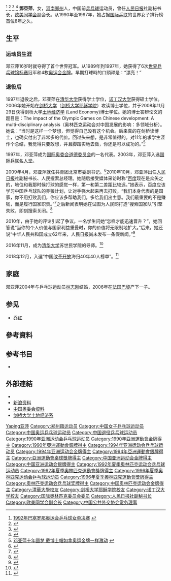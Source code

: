 {{noteTA|G1=Table Tennis}}
{{Infobox person
|name = 鄧亞萍
|image= 
|box_width= 
|occupation= 乒乓球運動員
|period = 
|birth_name=
|other_names =
|Sex = 女
|birth_date= {{birth_date_and_age|1973|2|6}}
|birth_place= {{PRC}}[[河南省|河南省]][[郑州市|郑州市]]
|nationality ={{PRC}}
|party = {{CPC}}
|religion = [[无神论|无神论]]
|residence ={{PRC}}[[北京市|北京市]][[东城区_(北京市)|东城区]][[龍潭湖_(北京)|龙潭湖]]
|spouse = [[林志刚|林志刚]]
|relatives =1子
|education= 
[[清华大学|清华大学]]英语专业学士学位
<span style="color: blue;">(1997-2001)</span><br>
[[诺丁汉大学|诺丁汉大学]]中国当代研究专业的硕士学位
<span style="color: blue;">(2001-2002)</span><br>
[[剑桥大学|剑桥大学]][[土地经济学|土地经济学]]专业博士学位
<span style="color: blue;">(2006-2008)</span>
| past = 
| work =
[[北京申奥|北京申奥]]团成员 <span style="color: blue;">(2001)</span>
[[国际奥林匹克委员会|国际奥委会]]道德委员会以及运动和环境委员会委员 <span style="color: blue;">(2002)</span>
[[第29届奥林匹克运动会组织委员会|北京奥组委]][[奥运村|奥运村]]部副部长 <span style="color: blue;">(2008)</span>
[[中国共产主义青年团|共青團]]北京市委副書記 <span style="color: blue;">(2009)</span>
[[人民日报|人民日报]]社副秘书长、[[人民搜索|人民搜索]]总经理<span style="color: blue;">(2010)</span>
|awards=
[[世界乒乓球锦标赛|世界乒乓球锦标赛]]女双冠军；
<span style="color: blue;">(1989)</span>
世界杯团体赛冠军；
<span style="color: blue;">(1990)</span>
[[世界乒乓球锦标赛|世界乒乓球锦标赛]]女单冠军，女团、女双亚军，世界杯团体赛冠军；
<span style="color: blue;">(1991)</span>
世界杯双打赛冠军；
<span style="color: blue;">(1992)</span>
[[世界乒乓球锦标赛|世界乒乓球锦标赛]]女双亚军、女团冠军；
<span style="color: blue;">(1993)</span>
第24届奥运会女单、女双冠军；
<span style="color: blue;">(1992)</span>
[[世界乒乓球锦标赛|世界乒乓球锦标赛]]女单、女双、女团冠军，混双亚军，世界杯团体赛冠军；
<span style="color: blue;">(1994)</span>
第25届奥运会女单、女双冠军，国际乒联总决赛女单、女双冠军，世界杯女单冠军；
<span style="color: blue;">(1996)</span>
[[世界乒乓球锦标赛|世界乒乓球锦标赛]]女单、女双、女团冠军，混双亚军。 
<span style="color: blue;">(1997)</span>
}}
{{MedalTableTop}}
{{MedalSport|女子[[乒乓球|乒乓球]]}}
{{MedalCountry|{{CHN}}}}
{{MedalCompetition|[[奧林匹克運動會|奧林匹克運動會]]}}
{{MedalGold|[[1992年夏季奥林匹克运动会|1992年巴塞隆納]]|[[1992年夏季奥林匹克运动会乒乓球比赛|單打]]}}<ref>[http://space.tv.cctv.com/video/VIDE1208274517151180 1992年巴塞罗那奥运会乒乓球女单决赛] {{webarchive|url=https://archive.is/20130102042646/http://space.tv.cctv.com/video/VIDE1208274517151180|date=2013-01-02}}</ref>
{{MedalGold|[[1992年夏季奥林匹克运动会|1992年巴塞隆納]]|[[1992年夏季奥林匹克运动会乒乓球比赛|雙打]]}}<ref>{{Cite web|title=1992奥运女双决赛：乔红邓亚萍 VS 高军陈子荷|url=https://v.youku.com/v_show/id_XNTI1NDI0NDg=.html|accessdate=2020-09-24|work=v.youku.com|archive-date=2021-03-20|archive-url=https://web.archive.org/web/20210320182317/https://v.youku.com/v_show/id_XNTI1NDI0NDg=.html|dead-url=no}}</ref>
{{MedalGold|[[1996年夏季奥林匹克运动会|1996年亞特蘭大]]|[[1996年夏季奧林匹克運動會乒乓球比賽－女子單打|單打]]}}<ref>{{Cite web |url=http://v.youku.com/v_show/id_XNTMzNDYxMjA=.html |title=1996年亚特兰大奥运会乒乓球女单决赛 |access-date=2012-12-12 |archive-date=2021-03-20 |archive-url=https://web.archive.org/web/20210320184401/https://v.youku.com/v_show/id_XNTMzNDYxMjA=.html |dead-url=no }}</ref>
{{MedalGold|[[1996年夏季奥林匹克运动会|1996年亞特蘭大]]|[[1996年夏季奧林匹克運動會乒乓球比賽－女子雙打|雙打]]}}<ref>{{Cite web |url=http://v.youku.com/v_show/id_XNTMzNDYxMDA=.html |title=1996年亚特兰大奥运会乒乓球女双决赛 |access-date=2012-12-12 |archive-date=2014-07-09 |archive-url=https://web.archive.org/web/20140709062518/http://v.youku.com/v_show/id_XNTMzNDYxMDA=.html |dead-url=no }}</ref>
{{MedalBottom}}
'''鄧亞萍'''{{BD|1973年|2月5日|||catIdx=Deng邓亚萍}}，女，[[河南省|河南]][[郑州市|郑州]]人，中国前[[乒乓球|乒乓球]]运动员，曾任[[人民日报|人民日报]]社副秘书长，[[欧美同学会|欧美同学会]]副会长。从1990年至1997年，她占据[[國際乒乓球聯合會|国际乒联]]的世界女子排行榜首位8年之久。

== 生平 ==
=== 运动员生涯 ===
邓亚萍16岁时就夺得了首个世界冠军。从1989年到1997年，她获得了6次[[世界乒乓球锦标赛|世界乒乓球锦标赛]]冠军和4枚[[奥林匹克运动会|奥运会]][[金牌|金牌]]。早期打球時的口頭禪是：“漂亮！”
=== 退役后 ===
1997年退役之后，邓亚萍在[[清华大学|清华大学]]获得学士学位，[[诺丁汉大学|诺丁汉大学]]获得硕士学位。2006年她开始在[[剑桥大学|剑桥大学]]（[[剑桥大学耶稣学院|剑桥大学耶稣学院]]）攻读博士学位，并于2008年11月29日获得剑桥大学[[土地经济学|土地经济学]] (Land Economy)博士学位。她的博士答辩论文的题目是：The impact of the Olympic Games on Chinese development: A multi-disciplinary analysis（奥林匹克运动会对中国发展的影响：多领域分析）。她说：“当时是这样一个梦想，但觉得自己没有这个机会。后来真的在剑桥读博士，也确实付出了非常多的代价。回过头来想，是非常值得的。对11年的求学生涯作个总结，我觉得只要敢想，并且脚踏实地去做，你还是可以成功的。”<ref>[http://news.xinhuanet.com/sports/2008-11/30/content_10432366.htm 邓亚萍十年圆梦 戴博士帽如拿奥运金牌一样激动] {{webarchive|url=https://web.archive.org/web/20090319052541/http://news.xinhuanet.com/sports/2008-11/30/content_10432366.htm|date=2009-03-19}}</ref>

1997年，邓亚萍成为[[国际奥林匹克委员会|国际奥委会]][[道德委员会|道德委员会]]的一名代表。2003年，邓亚萍入选[[国际乒联名人堂|国际乒联名人堂]]。

2009年4月，邓亚萍就任共青团北京市委副书记。<ref>{{Cite web|url=http://www.yicai.com/news/2010/09/412952.html|title=人民搜索高管证实邓亚萍将出任总裁|accessdate=2010-12-27|archiveurl=https://web.archive.org/web/20100923094130/http://www.yicai.com/news/2010/09/412952.html|archivedate=2010-09-23|dead-url=yes}}</ref>2010年10月，邓亚萍出任[[人民日报|人民日报]]社副秘书长、人民搜索总经理。她随后接受媒体采访时称“[[百度|百度]]现在是众矢之的，地位和我那时候打球的感觉一样，第一和第二差距比较远。”她表示，百度应该学习中国乒乓球队的养狼计划，让对手强大起来再去打败，“我们本身代表的是国家，你不用打败我们，你应该多帮助我们，多给我们出主意。我们最重要的不是赚钱，而是履行国家职责。”<ref>{{Cite web|url=http://www.yicai.com/news/2010/12/632829.html|title=邓亚萍:重要的不是赚钱,是履行国家职责|accessdate=2010-12-27|archiveurl=https://web.archive.org/web/20111201190201/http://www.yicai.com/news/2010/12/632829.html|archivedate=2011-12-01|dead-url=yes}}</ref>之后新闻表明她在试图为人民网打造“搜索国家队”引擎失败，即刻搜索关闭。<ref>{{Cite web|title=邓亚萍败光20亿即刻搜索黯然倒闭 亮相劳伦斯侃侃而谈(组图)-搜狐滚动|url=http://roll.sohu.com/20140328/n397386875.shtml|accessdate=2019-12-28|work=roll.sohu.com|archive-date=2020-06-06|archive-url=https://web.archive.org/web/20200606204932/http://roll.sohu.com/20140328/n397386875.shtml|dead-url=no}}</ref>

2010年，由于她的评论引起了争议。一名学生问她“怎样才能迅速晋升？”，她回答说“当你的个人价值与国家利益重叠时，你的价值将无限制地扩大。”后来，她还说“中华人民共和国成立62年来，人民日报尚未发布一条假新闻。”<ref name="fish">{{cite web|title=李开复遭禁言，邓亚萍被起底|url=https://www.dw.com/zh/李开复遭禁言邓亚萍被起底/a-16606800|date=2013-02-18|accessdate=2020-09-24|work=德国之声中文网|archive-date=2021-05-14|archive-url=https://web.archive.org/web/20210514143534/https://www.dw.com/zh/%E6%9D%8E%E5%BC%80%E5%A4%8D%E9%81%AD%E7%A6%81%E8%A8%80%E9%82%93%E4%BA%9A%E8%90%8D%E8%A2%AB%E8%B5%B7%E5%BA%95/a-16606800|dead-url=no}}</ref>

2016年11月，成为[[清华大学|清华大学]]苏世民学院的导师。<ref>{{cite web|url=http://sports.163.com/16/1124/10/C6KNMSOL00058782.html|title=邓亚萍受聘清华大学导师 培养"未来世界领导者"|publisher=网易体育|date=2016-11-24|access-date=2016-11-24|archive-date=2021-03-20|archive-url=https://web.archive.org/web/20210320182406/https://sports.163.com/16/1124/10/C6KNMSOL00058782.html|dead-url=no}}</ref>

2018年12月，入選“中国[[改革开放|改革开放]]海归40年40人榜单”。<ref>{{Cite web|title=“中国改革开放海归40年40人”榜单发布 林毅夫、施一公等人上榜|url=https://www.guancha.cn/politics/2018_12_22_484231.shtml|accessdate=2019-09-19|work=www.guancha.cn|archive-date=2021-10-17|archive-url=https://web.archive.org/web/20211017034701/https://www.guancha.cn/politics/2018_12_22_484231.shtml|dead-url=no}}</ref>

== 家庭 ==
邓亚萍2004年与乒乓球运动员[[林志刚|林志刚]]结婚，2006年在[[法国|法国]][[巴黎|巴黎]]产下一子。

== 参见 ==
* [[乔红|乔红]]

== 參考資料 ==
{{Reflist}}

==参考书目==
*{{cite book |author1=赵迎新 |date=2008 |title=《青年文摘》|location=北京市 |publisher=中国青年出版社 |pages=223–228 |chapter=〈邓亚萍求学的悬梁岁月〉 |isbn=978-7-5006-6468-0}}

== 外部連結 ==
* {{IOC profile|yaping-deng}}
* [http://sports.sina.com.cn/star/deng_yaping/ 新浪资料] {{Wayback|url=http://sports.sina.com.cn/star/deng_yaping/ |date=20210320184407 }}
* [https://web.archive.org/web/20061116151937/http://www.olympic.cn/athletes/search_D/2003-11-03/3523.html 中国奥委会资料]
* [https://web.archive.org/web/20100102091027/http://www.landecon.cam.ac.uk/courses/postgradstudy/introduction.htm#phd 剑桥大学土地经济系]

{{奥林匹克运动会乒乓球女子单打冠军}}
{{奥林匹克运动会乒乓球女子双打冠军}}
{{世界乒乓球锦标赛女子单打冠军}}
{{世界乒乓球锦标赛女子双打冠军}}
{{世界乒乓球锦标赛女子团体冠军}}
{{世界杯乒乓球赛女子单打冠军}}
{{世界杯乒乓球赛女子双打冠军}}
{{亞洲乒乓球錦標賽女子單打冠軍}}
{{亚洲乒乓球锦标赛混合双打冠军}}
{{亚洲乒乓球锦标赛女子团体冠军}}
{{亞洲運動會乒乓球比賽女子單打冠軍}}
{{亚洲运动会乒乓球比赛混合双打冠军}}
{{亚洲运动会乒乓球比赛女子团体冠军}}
{{亞洲杯桌球賽女子單打冠軍}}
{{全国乒乓球锦标赛女子单打冠军}}
{{中国乒乓球}}
{{乒乓球女單世界第一}}
{{建国45周年体坛45英杰}}
{{新中国体育50星}}
{{Navboxes
| title  = 邓亚萍在[[欧美同学会|欧美同学会]]的职务
| list1  =
{{欧美同学会第六届理事会}}
}}

{{Authority control}}
{{DEFAULTSORT:Deng, Yaping邓亚萍}}
[[Category:邓姓|Yaping亚萍]]
[[Category:郑州籍运动员|Category:郑州籍运动员]]
[[Category:中国女子乒乓球运动员|Category:中国女子乒乓球运动员]]
[[Category:中国奥运乒乓球运动员|Category:中国奥运乒乓球运动员]]
[[Category:中国退役乒乓球运动员|Category:中国退役乒乓球运动员]]
[[Category:1990年亚洲运动会乒乓球运动员|Category:1990年亚洲运动会乒乓球运动员]]
[[Category:1990年亞洲運動會金牌得主|Category:1990年亞洲運動會金牌得主]]
[[Category:1990年亞洲運動會銀牌得主|Category:1990年亞洲運動會銀牌得主]]
[[Category:1994年亚洲运动会乒乓球运动员|Category:1994年亚洲运动会乒乓球运动员]]
[[Category:1994年亚洲运动会金牌得主|Category:1994年亚洲运动会金牌得主]]
[[Category:1994年亞洲運動會銀牌得主|Category:1994年亞洲運動會銀牌得主]]
[[Category:亞洲運動會桌球獎牌得主|Category:亞洲運動會桌球獎牌得主]]
[[Category:中国亚洲运动会金牌得主|Category:中国亚洲运动会金牌得主]]
[[Category:中国亚洲运动会银牌得主|Category:中国亚洲运动会银牌得主]]
[[Category:1992年夏季奥林匹克运动会乒乓球运动员|Category:1992年夏季奥林匹克运动会乒乓球运动员]]
[[Category:1992年夏季奧林匹克運動會獎牌得主|Category:1992年夏季奧林匹克運動會獎牌得主]]
[[Category:1996年夏季奥林匹克运动会乒乓球运动员|Category:1996年夏季奥林匹克运动会乒乓球运动员]]
[[Category:1996年夏季奧林匹克運動會獎牌得主|Category:1996年夏季奧林匹克運動會獎牌得主]]
[[Category:奥林匹克运动会乒乓球奖牌得主|Category:奥林匹克运动会乒乓球奖牌得主]]
[[Category:中国奥林匹克运动会金牌得主|Category:中国奥林匹克运动会金牌得主]]
[[Category:清華大學校友|Category:清華大學校友]]
[[Category:剑桥大学耶稣学院校友|Category:剑桥大学耶稣学院校友]]
[[Category:诺丁汉大学校友|Category:诺丁汉大学校友]]
[[Category:国际奥林匹克委员会委员|Category:国际奥林匹克委员会委员]]
[[Category:人民日报社副秘书长|Category:人民日报社副秘书长]]
[[Category:欧美同学会副会长|Category:欧美同学会副会长]]
[[Category:中国公共外交协会常务理事|Category:中国公共外交协会常务理事]]